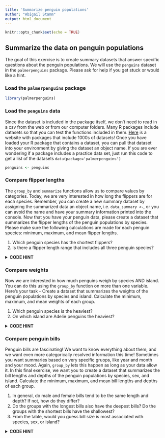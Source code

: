 ```yaml
---
title: 'Summarize penguin populations'
author: "Abigail Stamm"
output: html_document
---
```


```r
knitr::opts_chunk$set(echo = TRUE)
```

## Summarize the data on penguin populations

The goal of this exercise is to create summary datasets that answer specific questions about the penguin populations. We will use the `penguins` dataset in the `palmerpenguins` package. Please ask for help if you get stuck or would like a hint.

### Load the `palmerpenguins` package 

```r
library(palmerpenguins)
```


### Load the `penguins` data

Since the dataset is included in the package itself, we don't need to read in a csv from the web or from our computer folders. Many R packages include datasets so that you can test the functions included in them. [Here](https://vincentarelbundock.github.io/Rdatasets/datasets.html) is a website with packages that include 1000s of datasets! Once you have loaded your R package that contains a dataset, you can pull that dataset into your environment by giving the dataset an object name. If you are ever wondering if a package includes a practice data set, just run this code to get a list of the datasets `data(package='palmerpenguins')`

```r
penguins <- penguins
```

### Compare flipper lengths

The `group_by` and `summarize` functions allow us to compare values by categories. Today, we are very interested in how long the flippers are for each species. Remember, you can create a new summary dataset by assigning the summarized data an object name, i.e. `data_summary <-`, or you can avoid the name and have your summary information printed into the console. Now that you have your penguin data, please create a dataset that summarizes the flipper lengths of the penguin populations by species. Please make sure the following calculations are made for each penguin species: minimum, maximum, and mean flipper lengths. 

1. Which penguin species has the shortest flippers?
1. Is there a flipper length range that includes all three penguin species?

<details>
<summary>**CODE HINT**</summary>
  Example:  
  `group_by(data, x)`  
  `summarize(data, x = min(y))`  
  `ungroup(data, x)`   
  Remember to account for `NA` values.  

<details>
<summary>**ADVANCED CODE HINT**</summary>
  Example:  
  `data %>% group_by(species)`  
  `data %>% summarize(min_length = min(flipper_length_mm))`  
  `data %>% ungroup(species)`  
  
<details>
<summary>**PRECISE CODE HINT**</summary>
  Example:  
  <pre>
  <code>
  data %>% group_by(species) %>%
      summarize(min_length = min(flipper_length_mm, na.rm = TRUE)) %>%
      ungroup(species)
  </code>
  </pre>
</details>
</details>
</details>



### Compare weights

Now we are interested in how much penguins weigh by species AND island. You can do this using the `group_by` function on more than one variable. Here's your task - Create a dataset that summarizes the weights of the penguin populations by species and island. Calculate the minimum, maximum, and mean weights of each group. 

1. Which penguin species is the heaviest?
1. On which island are Adelie penguins the heaviest?

<details>
<summary>**CODE HINT**</summary>
  Example:  
  `group_by(data, x)`  
  `summarize(data, x = min(y))`  
  `ungroup(data, x)`   
  Remember to account for `NA` values.  

<details>
<summary>**ADVANCED CODE HINT**</summary>
  Example:  
  `data %>% group_by(species, island)`  
  `data %>% summarize(min_length = min(body_mass_g))`  
  `data %>% ungroup(species, island)`  
  
<details>
<summary>**PRECISE CODE HINT**</summary>
  Example:  
  <pre>
  <code>
  data %>% group_by(species, island) %>%
      summarize(min_weight = min(body_mass_g, na.rm = TRUE),
                max_weight = max(body_mass_g, na.rm = TRUE)) %>%
      ungroup(species, island)
  </code>
  </pre>
</details>
</details>
</details>



### Compare penguin bills

Penguin bills are fascinating! We want to know everything about them, and we want even more categorically resolved information this time! Sometimes you want summaries based on very specific gruops, like year and month and your mood. Again, `group_by` lets this happen as long as your data allow it. In this final exercise, we want you to create a dataset that summarizes the bill lengths and depths of the penguin populations by species, sex, and island. Calculate the minimum, maximum, and mean bill lengths and depths of each group. 

1. In general, do male and female bills tend to be the same length and depth? If not, how do they differ?
1. Do the groups with the longest bills also have the deepest bills? Do the groups with the shortest bills have the shallowest?
1. From the table, would you guess bill size is most associated with species, sex, or island?


<details>
<summary>**CODE HINT**</summary>
  Example:  
  `group_by(data, x)`  
  `summarize(data, x = min(y))`  
  `ungroup(data, x)`   
  Remember to account for `NA` values.  

<details>
<summary>**ADVANCED CODE HINT**</summary>
  Example:  
  `data %>% group_by(species, island, sex)`  
  `data %>% summarize(min_depth = min(bill_depth_mm))`  
  `data %>% ungroup(species, island, sex)`  
  
<details>
<summary>**PRECISE CODE HINT**</summary>
  Example:  
  <pre>
  <code>
  data %>% group_by(species, island, sex) %>%
      summarize(min_depth = min(bill_depth_mm, na.rm = TRUE),
                max_length = max(bill_length_mm, na.rm = TRUE)) %>%
      ungroup(species, island, sex)
  </code>
  </pre>
</details>
</details>
</details>





